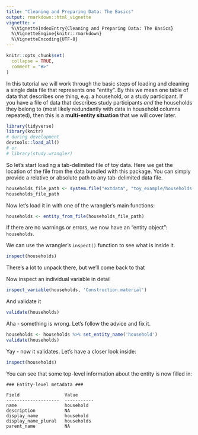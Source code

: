 ```yaml
---
title: "Cleaning and Preparing Data: The Basics"
output: rmarkdown::html_vignette
vignette: >
  %\VignetteIndexEntry{Cleaning and Preparing Data: The Basics}
  %\VignetteEngine{knitr::rmarkdown}
  %\VignetteEncoding{UTF-8}
---
```


```r
knitr::opts_chunk$set(
  collapse = TRUE,
  comment = "#>"
)
```

In this tutorial we will work through the basic steps of loading and cleaning a
single data file that represents one "entity". By this we mean one table of data
that describes one thing, e.g. a household, or a study participant. If you have a
file of data that describes study participants *and* the households they belong
to (most likely redundantly with data in household columns repeated), then
this is a **multi-entity situation** that we will cover later.

```r
library(tidyverse)
library(knitr)
# during development
devtools::load_all()
# or
# library(study.wrangler)
```

So let's start loading a tab-delimited file of toy data. Here we get the location
of the file from the data bundled with this package. You can simply provide
a relative or absolute path to any tab-delimited data file.

```r

households_file_path <- system.file("extdata", "toy_example/households.tsv", package = 'study.wrangler')
households_file_path

```
Now let's load it in with one of the wrangler's main functions:

```r

households <- entity_from_file(households_file_path)

```

If there are no warnings or errors, we now have an "entity object": `households`.

We can use the wrangler's `inspect()` function to see what is inside it.

```r

inspect(households)

```

There's a lot to unpack there, but we'll come back to that 

Now inspect an individual variable in detail

```r

inspect_variable(households, 'Construction.material')

```

And validate it

```r

validate(households)

```

Aha - something is wrong. Let's follow the advice and fix it.

```r

households <- households %>% set_entity_name('household')
validate(households)

```

Yay - now it validates. Let's have a closer look inside:

```r

inspect(households)

```

You can see that some top-level information about the entity is now filled in:

```
### Entity-level metadata ###

Field                 Value      
--------------------  -----------
name                  household  
description           NA         
display_name          household  
display_name_plural   households 
parent_name           NA         
```




